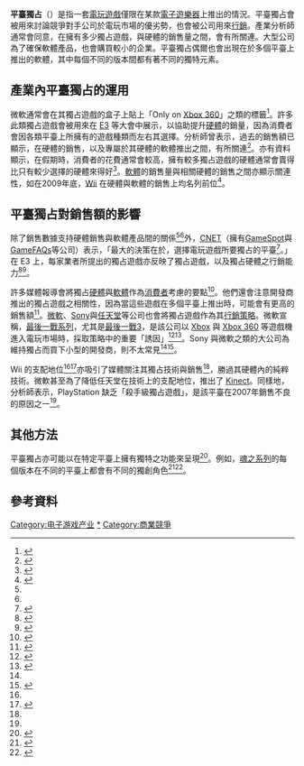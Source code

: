 {{NoteTA
| G1=Games
}}

'''平臺獨占'''（{{lang-en|console exclusivity}}）是指一套[[電玩遊戲|電玩遊戲]]僅限在某款[[電子遊樂器|電子遊樂器]]上推出的情況。平臺獨占會被用來討論競爭對手公司於電玩市場的優劣勢，也會被公司用來[[行銷|行銷]]。產業分析師通常會同意，在擁有多少獨占遊戲，與硬體的銷售量之間，會有所關連。大型公司為了確保軟體產品，也會購買較小的企業。平臺獨占偶爾也會出現在於多個平臺上推出的軟體，其中每個不同的版本間都有著不同的獨特元素。

== 產業內平臺獨占的運用 ==

微軟通常會在其獨占遊戲的盒子上貼上「Only on [[Xbox_360|Xbox 360]]」之類的標籤<ref>{{cite web|url=http://www.gamefaqs.com/console/xbox360/image/954261.html?box=125822|title=EU Boxshot of Halo 3: ODST|date=2009-10-22|publisher=GameFAQs|accessdate=2009-11-16|archive-date=2010-04-23|archive-url=https://web.archive.org/web/20100423035916/http://www.gamefaqs.com/console/xbox360/image/954261.html?box=125822|dead-url=no}}</ref>。許多此類獨占遊戲會被用來在 [[E3电子娱乐展|E3]] 等大會中展示，以協助提升[[電腦硬體|硬體]]的銷量，因為消費者會因各類平臺上所擁有的遊戲種類而左右其選擇。分析師曾表示，過去的銷售額已顯示，在硬體的銷售，以及專屬於其硬體的軟體推出之間，有所關連<ref name="ps3sale">{{cite web|url=http://uk.gamespot.com/ps3/adventure/metalgearsolid4/news.html?sid=6194691|title=PS3 sales spike on Metal Gear Solid 4 release|last=Magrino|first=Tom|date=2008-07-18|publisher=GameSpot|accessdate=2009-11-16|archive-date=2013-01-24|archive-url=https://archive.today/20130124151959/http://uk.gamespot.com/ps3/adventure/metalgearsolid4/news.html?sid=6194691|dead-url=yes}}</ref>。亦有資料顯示，在假期時，消費者的花費通常會較高，擁有較多獨占遊戲的硬體通常會賣得比只有較少選擇的硬體來得好<ref name="sgraph">{{cite web|url=http://www.totalvideogames.com/PlayStation-3/feature-14420.html|title=7th Generation Feature: Lifetime sales of consoles|last=Leyton|first=Chris|date=2009-07-24|publisher=totalvideogames.com|accessdate=2009-11-16|deadurl=yes|archiveurl=https://web.archive.org/web/20090727213049/http://www.totalvideogames.com/PlayStation-3/feature-14420.html|archivedate=2009-07-27}}</ref>。[[軟體|軟體]]的銷售量與相關硬體的銷售之間亦顯示關連性，如在2009年底，[[Wii|Wii]] 在硬體與軟體的銷售上均名列前位<ref name="nindo">{{cite news|url=http://news.bbc.co.uk/1/hi/technology/6946610.stm|title=Nintendo dominates UK games chart|date=2007-08-14|publisher=news.bbc.co.uk|accessdate=2009-11-16|archive-date=2008-01-29|archive-url=https://web.archive.org/web/20080129215319/http://news.bbc.co.uk/1/hi/technology/6946610.stm|dead-url=no}}</ref>。

== 平臺獨占對銷售額的影響 ==

除了銷售數據支持硬體銷售與軟體產品間的關係<ref name="ps3sale" /><ref name="sgraph" />外，[[CNET|CNET]]（擁有[[GameSpot|GameSpot]]與[[GameFAQs|GameFAQs]]等公司）表示，「最大的決策在於，選擇電玩遊戲所要獨占的平臺<ref>{{cite web|url=http://news.cnet.com/8301-17938_105-10268239-1.html|title=Xbox 360 exclusive gaming|last=Bakalar|first=Jeff|date=2009-06-18|publisher=CNET News|accessdate=2009-11-16|archive-date=2009-08-05|archive-url=https://web.archive.org/web/20090805012908/http://news.cnet.com/8301-17938_105-10268239-1.html|dead-url=no}}</ref>。」在 E3 上，每家業者所提出的獨占遊戲亦反映了獨占遊戲，以及獨占硬體之行銷能力<ref>{{cite news|url=http://www.telegraph.co.uk/technology/e3-2009/5429957/E3-2009-Is-Microsofts-Natal-system-the-future-of-gaming.html|title=E3 2009: Is Microsoft's Natel system the future of gaming?|last=Beaumont|first=Claudine|date=2009-06-02|publisher=Daily Telegraph|accessdate=2009-11-16|location=London|archive-date=2009-07-31|archive-url=https://web.archive.org/web/20090731182439/http://www.telegraph.co.uk/technology/e3-2009/5429957/E3-2009-Is-Microsofts-Natal-system-the-future-of-gaming.html|dead-url=no}}</ref><ref>{{cite news|url=http://www.telegraph.co.uk/technology/5424736/E3-2009-Xbox-360-exclusives.html|title=E3 2009: Xbox 360 exclusives slideshow|publisher=Daily Telegraph|accessdate=2009-11-16|location=London|date=2009-06-01|archive-date=2010-01-25|archive-url=https://web.archive.org/web/20100125130601/http://www.telegraph.co.uk/technology/5424736/E3-2009-Xbox-360-exclusives.html|dead-url=no}}</ref>。

許多媒體報導會將獨占[[電腦硬體|硬體]]與[[軟體|軟體]]作為[[消費者|消費者]]考慮的要點<ref>{{cite news|url=http://news.bbc.co.uk/1/hi/technology/8272807.stm|title=Video game console wars reignite|last=Emery|first=Daniel|date=2009-09-25|publisher=news.bbc.co.uk|accessdate=2009-11-16}}</ref>。他們還會注意開發商推出的獨占遊戲之相關性，因為當這些遊戲在多個平臺上推出時，可能會有更高的銷售額<ref>{{cite news|url=http://news.bbc.co.uk/1/hi/technology/8078629.stm|title=Exclusive games go multi-platform|last=Emery|first=Daniel|date=2009-06-02|publisher=news.bbc.co.uk|accessdate=2009-11-16|archive-date=2009-06-05|archive-url=https://web.archive.org/web/20090605164148/http://news.bbc.co.uk/1/hi/technology/8078629.stm|dead-url=no}}</ref>。[[微軟|微軟]]、[[Sony|Sony]]與[[任天堂|任天堂]]等公司也會將獨占遊戲作為其[[营销战略|行銷策略]]。微軟宣稱，[[最後一戰系列|最後一戰系列]]，尤其是[[最後一戰3|最後一戰3]]，是該公司以 [[Xbox|Xbox]] 與 [[Xbox_360|Xbox 360]] 等遊戲機進入電玩市場時，採取策略中的重要「誘因」<ref>{{cite news|url=http://news.bbc.co.uk/1/hi/technology/8078629.stm|title=Hits and misses of Microsoft|last=Ward|first=Mark|date=2008-06-27|publisher=news.bbc.co.uk|accessdate=2009-11-16|archive-date=2009-06-05|archive-url=https://web.archive.org/web/20090605164148/http://news.bbc.co.uk/1/hi/technology/8078629.stm|dead-url=no}}</ref><ref name="h3strat">{{cite news|url=http://news.bbc.co.uk/1/hi/business/7014292.stm|title=Halo 3 central to Microsoft's strategy|last=Joyce|first=Julian|date=2007-09-26|publisher=news.bbc.co.uk|accessdate=2009-11-16|archive-date=2007-12-21|archive-url=https://web.archive.org/web/20071221233349/http://news.bbc.co.uk/1/hi/business/7014292.stm|dead-url=no}}</ref>。Sony 與微軟之類的大公司為維持獨占而買下小型的開發商，則不太常見<ref name="h3strat" /><ref>{{cite news|url=http://news.bbc.co.uk/1/hi/technology/4882330.stm|title=Microsoft snaps up UK games guru|last=Hermida|first=Alfred|date=2006-04-06|publisher=news.bbc.co.uk|accessdate=2009-11-16|archive-date=2007-03-30|archive-url=https://web.archive.org/web/20070330190059/http://news.bbc.co.uk/1/hi/technology/4882330.stm|dead-url=no}}</ref>。

Wii 的支配地位<ref name="nindo" /><ref name="sixone">{{cite news|url=http://news.bbc.co.uk/1/hi/technology/6265368.stm|title=Wii outsells PS3 "six to one"|date=2007-07-03|publisher=news.bbc.co.uk|accessdate=2009-11-16|archive-date=2009-01-11|archive-url=https://web.archive.org/web/20090111214207/http://news.bbc.co.uk/1/hi/technology/6265368.stm|dead-url=no}}</ref>亦吸引了媒體關注其獨占技術與銷售<ref name="h3strat" />，勝過其硬體內的純粹技術。微軟甚至為了降低任天堂在{{le|運動控制器|Motion Controller|運動控制}}技術上的支配地位，推出了 [[Kinect|Kinect]]。同樣地，分析師表示，PlayStation 缺乏「殺手級獨占遊戲」，是該平臺在2007年銷售不良的原因之一<ref name="sixone" />。

== 其他方法 ==

平臺獨占亦可能以在特定平臺上擁有獨特之功能來呈現<ref>{{cite web|url=http://www.xbox360achievements.org/news/news-4066-Sonic-&-Sega-All-Stars-Racing-Adds-Banjo-Kazooie----and-You-.html|title=Sonic and Sega All-stars exclusive 360 characters|last=Pettit|first=Alan|date=2009-12-19|publisher=Xbox360Achievements.org|accessdate=2010-01-15|archive-date=2010-01-22|archive-url=https://web.archive.org/web/20100122110002/http://www.xbox360achievements.org/news/news-4066-Sonic-%26-Sega-All-Stars-Racing-Adds-Banjo-Kazooie----and-You-.html|dead-url=no}}</ref>。例如，[[魂之系列|魂之系列]]的每個版本在不同的平臺上都會有不同的獨創角色<ref>{{cite web|url=http://uk.gamespot.com/gamecube/action/soulcalibur2/review.html|title=Soul Calibur II at GameSpot|last=Kasavin|first=Greg|date=2003-08-26|publisher=GameSpot|accessdate=2010-01-15|deadurl=yes|archiveurl=https://web.archive.org/web/20071007175628/http://uk.gamespot.com/gamecube/action/soulcalibur2/review.html|archivedate=2007-10-07}}</ref><ref>{{cite web|url=http://uk.gamespot.com/news/6199611.html|title=Soul Calibur IV news|author=Polybren|date=2008-10-18|publisher=GameSpot|accessdate=2010-01-15|deadurl=yes|archiveurl=https://archive.is/20120718040128/http://uk.gamespot.com/news/6199611.html|archivedate=2012-07-18}}</ref>。

== 參考資料 ==
{{reflist|30em}}

[[Category:电子游戏产业|Category:电子游戏产业]]
[[Category:平台独占游戏|*]]
[[Category:商業競爭|Category:商業競爭]]